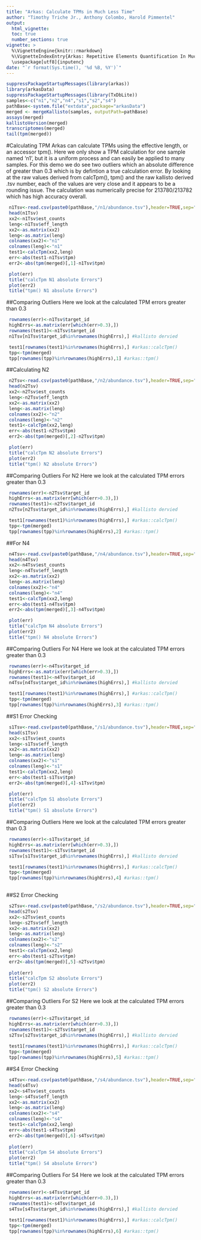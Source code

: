 ```yaml
---
title: "Arkas: Calculate TPMs in Much Less Time"
author: "Timothy Triche Jr., Anthony Colombo, Harold Pimmentel"
output:
  html_vignette:
  toc: true
  number_sections: true
vignette: >
  %\VignetteEngine{knitr::rmarkdown}
  %\VignetteIndexEntry{Arkas: Repetitive Elements Quantification In Much Less Time}
  \usepackage[utf8]{inputenc}
date: "`r format(Sys.time(), '%d %B, %Y')`"
---
```







```r
suppressPackageStartupMessages(library(arkas))
library(arkasData)
suppressPackageStartupMessages(library(TxDbLite))
samples<-c("n1","n2","n4","s1","s2","s4")
pathBase<-system.file("extdata",package="arkasData")
merged <- mergeKallisto(samples, outputPath=pathBase)
assays(merged)
kallistoVersion(merged)
transcriptomes(merged)
tail(tpm(merged))


```

#Calculating TPM
Arkas can calculate TPMs using the effective length, or an accessor tpm().
Here we only show a TPM calculation for one sample named 'n1', but it is a uniform process and can easily be applied to many samples.
For this demo we do see two outliers which an absolute difference of greater than 0.3 which is by defintion a true calculation error.  By looking at the raw values derived from calcTpm(), tpm() and the raw kallisto derived .tsv number, each of the values are very close and it appears to be a rounding issue.  The calculation was numerically precise for 213780/213782  which has high accuracy overall.

```r
 n1Tsv<-read.csv(paste0(pathBase,"/n1/abundance.tsv"),header=TRUE,sep="\t")
 head(n1Tsv)
 xx2<-n1Tsv$est_counts
 leng<-n1Tsv$eff_length
 xx2<-as.matrix(xx2)
 leng<-as.matrix(leng)
 colnames(xx2)<-"n1"
 colnames(leng)<-"n1"
 test1<-calcTpm(xx2,leng)
 err<-abs(test1-n1Tsv$tpm)
 err2<-abs(tpm(merged)[,1]-n1Tsv$tpm)

 plot(err)
 title("calcTpm N1 absolute Errors")
 plot(err2)
 title("tpm() N1 absolute Errors")
```

##Comparing Outliers 
Here we look at the calculated TPM errors greater than 0.3

```r
 rownames(err)<-n1Tsv$target_id
 highErrs<-as.matrix(err[which(err>0.3),])
 rownames(test1)<-n1Tsv$target_id
 n1Tsv[n1Tsv$target_id%in%rownames(highErrs),] #kallisto dervied

 test1[rownames(test1)%in%rownames(highErrs),] #arkas::calcTpm()
 tpp<-tpm(merged)
 tpp[rownames(tpp)%in%rownames(highErrs),1] #arkas::tpm()

```

##Calculating N2 


```r
 n2Tsv<-read.csv(paste0(pathBase,"/n2/abundance.tsv"),header=TRUE,sep="\t")
 head(n2Tsv)
 xx2<-n2Tsv$est_counts
 leng<-n2Tsv$eff_length
 xx2<-as.matrix(xx2)
 leng<-as.matrix(leng)
 colnames(xx2)<-"n2"
 colnames(leng)<-"n2"
 test1<-calcTpm(xx2,leng)
 err<-abs(test1-n2Tsv$tpm)
 err2<-abs(tpm(merged)[,2]-n2Tsv$tpm)

 plot(err)
 title("calcTpm N2 absolute Errors")
 plot(err2)
 title("tpm() N2 absolute Errors")
```

##Comparing Outliers For N2
Here we look at the calculated TPM errors greater than 0.3

```r
 rownames(err)<-n2Tsv$target_id
 highErrs<-as.matrix(err[which(err>0.3),])
 rownames(test1)<-n2Tsv$target_id
 n2Tsv[n2Tsv$target_id%in%rownames(highErrs),] #kallisto dervied

 test1[rownames(test1)%in%rownames(highErrs),] #arkas::calcTpm()
 tpp<-tpm(merged)
 tpp[rownames(tpp)%in%rownames(highErrs),2] #arkas::tpm()

```

##For N4

```r
 n4Tsv<-read.csv(paste0(pathBase,"/n4/abundance.tsv"),header=TRUE,sep="\t")
 head(n4Tsv)
 xx2<-n4Tsv$est_counts
 leng<-n4Tsv$eff_length
 xx2<-as.matrix(xx2)
 leng<-as.matrix(leng)
 colnames(xx2)<-"n4"
 colnames(leng)<-"n4"
 test1<-calcTpm(xx2,leng)
 err<-abs(test1-n4Tsv$tpm)
 err2<-abs(tpm(merged)[,3]-n4Tsv$tpm)

 plot(err)
 title("calcTpm N4 absolute Errors")
 plot(err2)
 title("tpm() N4 absolute Errors")
```

##Comparing Outliers For N4
Here we look at the calculated TPM errors greater than 0.3

```r
 rownames(err)<-n4Tsv$target_id
 highErrs<-as.matrix(err[which(err>0.3),])
 rownames(test1)<-n4Tsv$target_id
 n4Tsv[n4Tsv$target_id%in%rownames(highErrs),] #kallisto dervied

 test1[rownames(test1)%in%rownames(highErrs),] #arkas::calcTpm()
 tpp<-tpm(merged)
 tpp[rownames(tpp)%in%rownames(highErrs),3] #arkas::tpm()

```

##S1 Error Checking


```r
 s1Tsv<-read.csv(paste0(pathBase,"/s1/abundance.tsv"),header=TRUE,sep="\t")
 head(s1Tsv)
 xx2<-s1Tsv$est_counts
 leng<-s1Tsv$eff_length
 xx2<-as.matrix(xx2)
 leng<-as.matrix(leng)
 colnames(xx2)<-"s1"
 colnames(leng)<-"s1"
 test1<-calcTpm(xx2,leng)
 err<-abs(test1-s1Tsv$tpm)
 err2<-abs(tpm(merged)[,4]-s1Tsv$tpm)

 plot(err)
 title("calcTpm S1 absolute Errors")
 plot(err2)
 title("tpm() S1 absolute Errors")
```
 
##Comparing Outliers 
Here we look at the calculated TPM errors greater than 0.3

```r
 rownames(err)<-s1Tsv$target_id
 highErrs<-as.matrix(err[which(err>0.3),])
 rownames(test1)<-s1Tsv$target_id
 s1Tsv[s1Tsv$target_id%in%rownames(highErrs),] #kallisto dervied

 test1[rownames(test1)%in%rownames(highErrs),] #arkas::calcTpm()
 tpp<-tpm(merged)
 tpp[rownames(tpp)%in%rownames(highErrs),4] #arkas::tpm()
 
```

##S2 Error Checking

```r
 s2Tsv<-read.csv(paste0(pathBase,"/s2/abundance.tsv"),header=TRUE,sep="\t")
 head(s2Tsv)
 xx2<-s2Tsv$est_counts
 leng<-s2Tsv$eff_length
 xx2<-as.matrix(xx2)
 leng<-as.matrix(leng)
 colnames(xx2)<-"s2"
 colnames(leng)<-"s2"
 test1<-calcTpm(xx2,leng)
 err<-abs(test1-s2Tsv$tpm)
 err2<-abs(tpm(merged)[,5]-n2Tsv$tpm)
 
 plot(err)
 title("calcTpm S2 absolute Errors")
 plot(err2)
 title("tpm() S2 absolute Errors")
```

##Comparing Outliers For S2
Here we look at the calculated TPM errors greater than 0.3

```r
 rownames(err)<-s2Tsv$target_id
 highErrs<-as.matrix(err[which(err>0.3),])
 rownames(test1)<-s2Tsv$target_id
 s2Tsv[s2Tsv$target_id%in%rownames(highErrs),] #kallisto dervied
 
 test1[rownames(test1)%in%rownames(highErrs),] #arkas::calcTpm()
 tpp<-tpm(merged)
 tpp[rownames(tpp)%in%rownames(highErrs),5] #arkas::tpm()

```


##S4 Error Checking

```r
 s4Tsv<-read.csv(paste0(pathBase,"/s4/abundance.tsv"),header=TRUE,sep="\t")
 head(s4Tsv)
 xx2<-s4Tsv$est_counts
 leng<-s4Tsv$eff_length
 xx2<-as.matrix(xx2)
 leng<-as.matrix(leng)
 colnames(xx2)<-"s4"
 colnames(leng)<-"s4"
 test1<-calcTpm(xx2,leng)
 err<-abs(test1-s4Tsv$tpm)
 err2<-abs(tpm(merged)[,6]-s4Tsv$tpm)
 
 plot(err)
 title("calcTpm S4 absolute Errors")
 plot(err2)
 title("tpm() S4 absolute Errors")
```

##Comparing Outliers For S4
Here we look at the calculated TPM errors greater than 0.3

```r
 rownames(err)<-s4Tsv$target_id
 highErrs<-as.matrix(err[which(err>0.3),])
 rownames(test1)<-s4Tsv$target_id
 s4Tsv[s4Tsv$target_id%in%rownames(highErrs),] #kallisto dervied
 
 test1[rownames(test1)%in%rownames(highErrs),] #arkas::calcTpm()
 tpp<-tpm(merged)
 tpp[rownames(tpp)%in%rownames(highErrs),6] #arkas::tpm()

```

